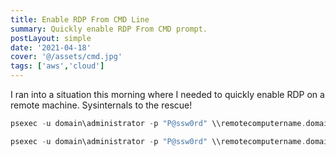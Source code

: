 ```yaml
---
title: Enable RDP From CMD Line
summary: Quickly enable RDP From CMD prompt.
postLayout: simple
date: '2021-04-18'
cover: '@/assets/cmd.jpg'
tags: ['aws','cloud']
---
```

I ran into a situation this morning where I needed to quickly enable RDP on a remote machine. Sysinternals to the rescue!

```c
psexec -u domain\administrator -p "P@ssw0rd" \\remotecomputername.domain.com reg add "hklm\system\currentcontrolset\control\terminal server" /f /v fDenyTSConnections /t REG_DWORD /d 0
```

```c
psexec -u domain\administrator -p "P@ssw0rd" \\remotecomputername.domain.com netsh firewall set service remoteadmin enable
```